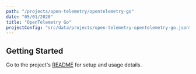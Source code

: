 ```yaml
---
path: "/projects/open-telemetry/opentelemetry-go"
date: "05/01/2020"
title: "OpenTelemetry Go"
projectConfig: "src/data/projects/open-telemetry-opentelemetry-go.json"
---
```


## Getting Started

Go to the project's [README](https://github.com/open-telemetry/opentelemetry-go#readme) for setup and usage details.





